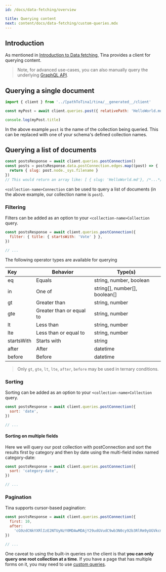 ```yaml
---
id: /docs/data-fetching/overview

title: Querying content
next: content/docs/data-fetching/custom-queries.mdx
---
```


## Introduction
As mentioned in [Introduction to Data fetching](/docs/features/data-fetching/), Tina provides a client for querying content.

> Note, for advanced use-cases, you can also manually query the underlying [GraphQL API](/docs/data-fetching/custom-queries/#writing-inline-queries).

## Querying a single document

```js
import { client } from '../[pathToTina]/tina/__generated__/client'

const myPost = await client.queries.post({ relativePath: 'HelloWorld.md' })

console.log(myPost.title)
```

In the above example `post` is the name of the collection being queried. This can be replaced with one of your schema's defined collection names.

## Querying a list of documents

```js
const postsResponse = await client.queries.postConnection()
const posts = postsResponse.data.postConnection.edges.map((post) => {
  return { slug: post.node._sys.filename }
})
// This would return an array like: [ { slug: 'HelloWorld.md'}, /*...*/ ]
```

`<collection-name>Connection` can be used to query a list of documents (in the above example, our collection name is `post`).

### Filtering

Filters can be added as an option to your `<collection-name>Collection` query.

```js
const postsResponse = await client.queries.postConnection({
  filter: { title: { startsWith: 'Vote' } },
})

// ...
```

The following operator types are available for querying

| Key        | Behavior                 | Type(s)                          |
| :--------- | ------------------------ | -------------------------------- |
| eq         | Equals                   | string, number, boolean          |
| in         | One of                   | string\[], number\[], boolean\[] |
| gt         | Greater than             | string, number                   |
| gte        | Greater than or equal to | string, number                   |
| lt         | Less than                | string, number                   |
| lte        | Less than or equal to    | string, number                   |
| startsWith | Starts with              | string                           |
| after      | After                    | datetime                         |
| before     | Before                   | datetime                         |

> Only `gt`, `gte`, `lt`, `lte`, `after`, `before` may be used in ternary conditions.

### Sorting

Sorting can be added as an option to your `<collection-name>Collection` query.

```js
const postsResponse = await client.queries.postConnection({
  sort: 'date',
})

// ...
```

#### Sorting on multiple fields

Here we will query our post collection with postConnection and sort the results first by category and then by date using the multi-field index named category-date:

```js
const postsResponse = await client.queries.postConnection({
  sort: 'category-date',
})

// ...
```

### Pagination

Tina supports cursor-based pagination:

```js
const postsResponse = await client.queries.postConnection({
  first: 10,
  after:
    'cG9zdCNkYXRlIzE2NTUyNzY0MDAwMDAjY29udGVudC9wb3N0cy92b3RlRm9yUGVkcm8uanNvbg==',
})

// ...
```

One caveat to using the built-in queries on the client is that **you can only query one root collection at a time**. If you have a page that has multiple forms on it, you may need to use [custom queries](/docs/data-fetching/custom-queries/).
